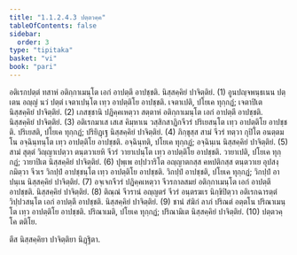 ```yaml
---
title: "1.1.2.4.3 ปตฺตวคฺค"
tableOfContents: false
sidebar:
  order: 3
type: "tipitaka"
basket: "vi"
book: "pari"
---
```



<DynamicBreadcrumb />

<Division number="164" book="pari">

<Paragraph number="374" book="pari">
อติเรกปตฺตํ ทสาหํ อติกฺกาเมนฺโต เอกํ อาปตฺตึ อาปชฺชติ. นิสฺสคฺคิยํ ปาจิตฺติยํ. (1)
</Paragraph>

<Paragraph number="375" book="pari">
อูนปญฺจพนฺธเนน ปตฺเตน อญฺญํ นวํ ปตฺตํ เจตาเปนฺโต เทฺว อาปตฺติโย อาปชฺชติ. เจตาเปติ, ปโยเค ทุกฺกฏํ; เจตาปิเต นิสฺสคฺคิยํ ปาจิตฺติยํ. (2)
</Paragraph>

<Paragraph number="376" book="pari">
เภสชฺชานิ ปฏิคฺคเหตฺวา สตฺตาหํ อติกฺกาเมนฺโต เอกํ อาปตฺตึ อาปชฺชติ. นิสฺสคฺคิยํ ปาจิตฺติยํ. (3)
</Paragraph>

<Paragraph number="377" book="pari">
อติเรกมาเส เสเส คิมฺหาเน วสฺสิกสาฏิกจีวรํ ปริเยสนฺโต เทฺว อาปตฺติโย อาปชฺชติ. ปริเยสติ, ปโยเค ทุกฺกฏํ; ปริยิฏฺเฐ นิสฺสคฺคิยํ ปาจิตฺติยํ. (4)
</Paragraph>

<Paragraph number="378" book="pari">
ภิกฺขุสฺส สามํ จีวรํ ทตฺวา กุปิโต อนตฺตมโน อจฺฉินฺทนฺโต เทฺว อาปตฺติโย อาปชฺชติ. อจฺฉินฺทติ, ปโยเค ทุกฺกฏํ; อจฺฉินฺเน นิสฺสคฺคิยํ ปาจิตฺติยํ. (5)
</Paragraph>

<Paragraph number="379" book="pari">
สามํ สุตฺตํ วิญฺญาเปตฺวา ตนฺตวาเยหิ จีวรํ วายาเปนฺโต เทฺว อาปตฺติโย อาปชฺชติ. วายาเปติ, ปโยเค ทุกฺกฏํ; วายาปิเต นิสฺสคฺคิยํ ปาจิตฺติยํ. (6)
</Paragraph>

<Paragraph number="380" book="pari">
ปุพฺเพ อปฺปวาริโต อญฺญาตกสฺส คหปติกสฺส ตนฺตวาเย อุปสงฺกมิตฺวา จีวเร วิกปฺปํ อาปชฺชนฺโต เทฺว อาปตฺติโย อาปชฺชติ. วิกปฺปํ อาปชฺชติ, ปโยเค ทุกฺกฏํ; วิกปฺปํ อาปนฺเน นิสฺสคฺคิยํ ปาจิตฺติยํ. (7)
</Paragraph>

<Paragraph number="381" book="pari">
อจฺเจกจีวรํ ปฏิคฺคเหตฺวา จีวรกาลสมยํ อติกฺกาเมนฺโต เอกํ อาปตฺตึ อาปชฺชติ. นิสฺสคฺคิยํ ปาจิตฺติยํ. (8)
</Paragraph>

<Paragraph number="382" book="pari">
ติณฺณํ จีวรานํ อญฺญตรํ จีวรํ อนฺตรฆเร นิกฺขิปิตฺวา อติเรกฉารตฺตํ วิปฺปวสนฺโต เอกํ อาปตฺตึ อาปชฺชติ. นิสฺสคฺคิยํ ปาจิตฺติยํ. (9)
</Paragraph>

<Paragraph number="383" book="pari">
ชานํ สํฆิกํ ลาภํ ปริณตํ อตฺตโน ปริณาเมนฺโต เทฺว อาปตฺติโย อาปชฺชติ. ปริณาเมติ, ปโยเค ทุกฺกฏํ; ปริณามิเต นิสฺสคฺคิยํ ปาจิตฺติยํ. (10)

</Paragraph>
</Division>

<Paragraph number="384" type="center" book="pari">
ปตฺตวคฺโค ตติโย.

  
ตึส นิสฺสคฺคิยา ปาจิตฺติยา นิฏฺฐิตา.
</Paragraph>